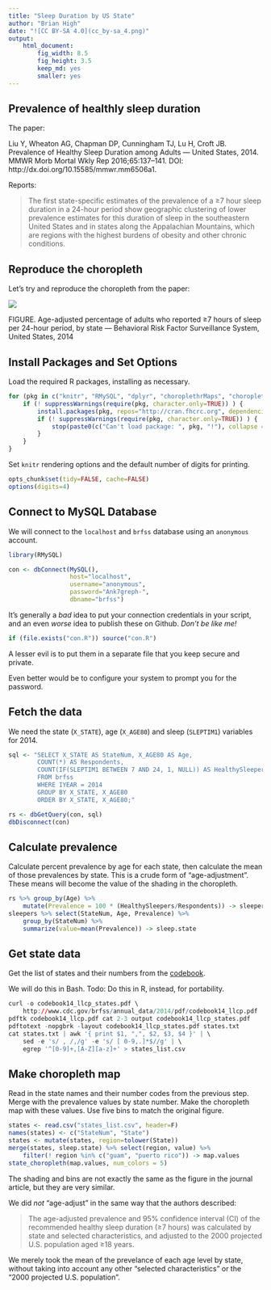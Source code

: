 ```yaml
---
title: "Sleep Duration by US State"
author: "Brian High"
date: "![CC BY-SA 4.0](cc_by-sa_4.png)"
output: 
    html_document:
        fig_width: 8.5
        fig_height: 3.5
        keep_md: yes
        smaller: yes
---
```


## Prevalence of healthly sleep duration

The paper:

Liu Y, Wheaton AG, Chapman DP, Cunningham TJ, Lu H, Croft JB. Prevalence of Healthy Sleep Duration among Adults — United States, 2014. MMWR Morb Mortal Wkly Rep 2016;65:137–141. DOI: http://dx.doi.org/10.15585/mmwr.mm6506a1.

Reports:

> The first state-specific estimates of the prevalence of a ≥7 hour sleep duration in a 24-hour period show geographic clustering of lower prevalence estimates for this duration of sleep in the southeastern United States and in states along the Appalachian Mountains, which are regions with the highest burdens of obesity and other chronic conditions. 

## Reproduce the choropleth

Let's try and reproduce the choropleth from the paper:

![](http://www.cdc.gov/mmwr/volumes/65/wr/figures/m6506a1f.gif)

FIGURE. Age-adjusted percentage of adults who reported ≥7 hours of sleep per 24-hour period, by state — Behavioral Risk Factor Surveillance System, United States, 2014

## Install Packages and Set Options

Load the required R packages, installing as necessary.

```r
for (pkg in c("knitr", "RMySQL", "dplyr", "choroplethrMaps", "choroplethr")) {
    if (! suppressWarnings(require(pkg, character.only=TRUE)) ) {
        install.packages(pkg, repos="http://cran.fhcrc.org", dependencies=TRUE)
        if (! suppressWarnings(require(pkg, character.only=TRUE)) ) {
            stop(paste0(c("Can't load package: ", pkg, "!"), collapse = ""))
        }
    }
}
```

Set `knitr` rendering options and the default number of digits for printing.

```r
opts_chunk$set(tidy=FALSE, cache=FALSE)
options(digits=4)
```

## Connect to MySQL Database

We will connect to the `localhost` and `brfss` database using an `anonymous` 
account.

```r
library(RMySQL)

con <- dbConnect(MySQL(), 
                 host="localhost", 
                 username="anonymous", 
                 password="Ank7greph-", 
                 dbname="brfss")
```

It's generally a *bad* idea to put your connection credentials in your script,
and an even *worse* idea to publish these on Github. *Don't be like me!*

```r
if (file.exists("con.R")) source("con.R")
```

A lesser evil is to put them in a separate file that you keep secure and private.

Even better would be to configure your system to prompt you for the password.

## Fetch the data

We need the state (`X_STATE`), age (`X_AGE80`) and sleep (`SLEPTIM1`) variables 
for 2014.

```r
sql <- "SELECT X_STATE AS StateNum, X_AGE80 AS Age, 
        COUNT(*) AS Respondents,
        COUNT(IF(SLEPTIM1 BETWEEN 7 AND 24, 1, NULL)) AS HealthySleepers 
        FROM brfss 
        WHERE IYEAR = 2014 
        GROUP BY X_STATE, X_AGE80 
        ORDER BY X_STATE, X_AGE80;"

rs <- dbGetQuery(con, sql)
dbDisconnect(con)
```

## Calculate prevalence

Calculate percent prevalence by age for each state, then calculate the mean of
those prevalences by state. This is a crude form of "age-adjustment". These 
means will become the value of the shading in the choropleth.

```r
rs %>% group_by(Age) %>% 
    mutate(Prevalence = 100 * (HealthySleepers/Respondents)) -> sleepers
sleepers %>% select(StateNum, Age, Prevalence) %>% 
    group_by(StateNum) %>% 
    summarize(value=mean(Prevalence)) -> sleep.state
```

## Get state data

Get the list of states and their numbers from the 
[codebook](http://www.cdc.gov/brfss/annual_data/2014/pdf/codebook14_llcp.pdf).

We will do this in Bash. Todo: Do this in R, instead, for portability.

```r
curl -o codebook14_llcp_states.pdf \
    http://www.cdc.gov/brfss/annual_data/2014/pdf/codebook14_llcp.pdf
pdftk codebook14_llcp.pdf cat 2-3 output codebook14_llcp_states.pdf
pdftotext -nopgbrk -layout codebook14_llcp_states.pdf states.txt
cat states.txt | awk '{ print $1, ",", $2, $3, $4 }' | \
    sed -e 's/ , /,/g' -e 's/ [ 0-9,.]*$//g' | \
    egrep '^[0-9]+,[A-Z][a-z]+' > states_list.csv
```

## Make choropleth map

Read in the state names and their number codes from the previous step. Merge 
with the prevalence values by state number. Make the choropleth map with 
these values. Use five bins to match the original figure.

```r
states <- read.csv("states_list.csv", header=F)
names(states) <- c("StateNum", "State")
states <- mutate(states, region=tolower(State))
merge(states, sleep.state) %>% select(region, value) %>% 
    filter(! region %in% c("guam", "puerto rico")) -> map.values
state_choropleth(map.values, num_colors = 5)
```

The shading and bins are not exactly the same as the figure in the journal
article, but they are very similar. 

We did *not* "age-adjust" in the same way that the authors described:

> The age-adjusted prevalence and 95% confidence interval (CI) of the recommended healthy sleep duration (≥7 hours) was calculated by state and selected characteristics, and adjusted to the 2000 projected U.S. population aged ≥18 years.

We merely took the mean of the prevelance of each age level by state, 
without taking into account any other "selected characteristics" or 
the "2000 projected U.S. population".
